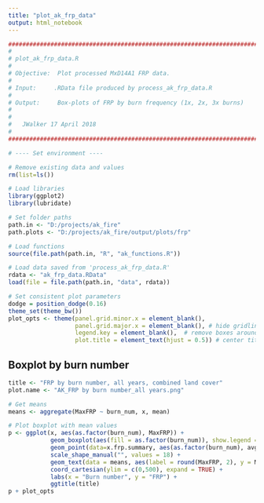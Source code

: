 ```yaml
---
title: "plot_ak_frp_data"
output: html_notebook
---
```

```r
########################################################################### #
#
# plot_ak_frp_data.R 
#
# Objective:  Plot processed MxD14A1 FRP data.
#
# Input:     .RData file produced by process_ak_frp_data.R
#
# Output:     Box-plots of FRP by burn frequency (1x, 2x, 3x burns)
#             
#   
#   JWalker 17 April 2018
#  
########################################################################### #

# ---- Set environment ----

# Remove existing data and values
rm(list=ls())

# Load libraries
library(ggplot2)
library(lubridate)

# Set folder paths
path.in <- "D:/projects/ak_fire" 
path.plots <- "D:/projects/ak_fire/output/plots/frp"

# Load functions
source(file.path(path.in, "R", "ak_functions.R"))

# Load data saved from 'process_ak_frp_data.R'
rdata <- "ak_frp_data.RData"
load(file = file.path(path.in, "data", rdata))

# Set consistent plot parameters
dodge = position_dodge(0.16)
theme_set(theme_bw())
plot_opts <- theme(panel.grid.minor.x = element_blank(),
                   panel.grid.major.x = element_blank(), # hide gridlines
                   legend.key = element_blank(),  # remove boxes around legend items
                   plot.title = element_text(hjust = 0.5)) # center title
```
## Boxplot by burn number

```r
title <- "FRP by burn number, all years, combined land cover"
plot.name <- "AK_FRP by burn number_all years.png"

# Get means
means <- aggregate(MaxFRP ~ burn_num, x, mean)

# Plot boxplot with mean values 
p <- ggplot(x, aes(as.factor(burn_num), MaxFRP)) + 
            geom_boxplot(aes(fill = as.factor(burn_num)), show.legend = F) +
            geom_point(data=x.frp.summary, aes(as.factor(burn_num), avg, shape = "avg"), size = 7) +
            scale_shape_manual("", values = 18) +
            geom_text(data = means, aes(label = round(MaxFRP, 2), y = MaxFRP + 16), hjust = -0.2) +
            coord_cartesian(ylim = c(0,500), expand = TRUE) +
            labs(x = "Burn number", y = "FRP") +
            ggtitle(title)
p + plot_opts
```


